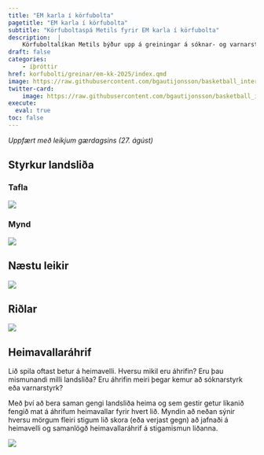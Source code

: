 ```yaml
---
title: "EM karla í körfubolta"
pagetitle: "EM karla í körfubolta"
subtitle: "Körfuboltaspá Metils fyrir EM karla í körfubolta"
description:  |
    Körfuboltalíkan Metils býður upp á greiningar á sóknar- og varnarstyrk landsliða ásamt því að spá fyrir um úrslit komandi leikja og greina hvaða landslið fær mestan stuðning á heimavelli.
draft: false
categories:
    - íþróttir
href: korfubolti/greinar/em-kk-2025/index.qmd
image: https://raw.githubusercontent.com/bgautijonsson/basketball_international/refs/heads/master/results/male/figures/styrkur_table.png
twitter-card:
    image: https://raw.githubusercontent.com/bgautijonsson/basketball_international/refs/heads/master/results/male/figures/styrkur_table.png
execute: 
  eval: true
toc: false
---
```


*Uppfært með leikjum gærdagsins (27. ágúst)*

## Styrkur landsliða

::: {.panel-tabset .nav-pills}

### Tafla

![](https://raw.githubusercontent.com/bgautijonsson/basketball_international/refs/heads/master/results/male/figures/styrkur_table.png)

### Mynd

![](https://raw.githubusercontent.com/bgautijonsson/basketball_international/refs/heads/master/results/male/figures/styrkur.png)

:::

## Næstu leikir

![](https://raw.githubusercontent.com/bgautijonsson/basketball_international/refs/heads/master/results/male/figures/next_round_predictions.png)

## Riðlar

![](https://raw.githubusercontent.com/bgautijonsson/basketball_international/refs/heads/master/results/male/figures/group_table.png)


## Heimavallaráhrif

Lið spila oftast betur á heimavelli. Hversu mikil eru áhrifin? Eru þau mismunandi milli landsliða? Eru áhrifin meiri þegar kemur að sóknarstyrk eða varnarstyrk?

Með því að bera saman gengi landsliða heima og sem gestir getur líkanið fengið mat á áhrifum heimavallar fyrir hvert lið. Myndin að neðan sýnir hversu mörgum fleiri stigum lið skora (eða verjast gegn) að jafnaði á heimavelli og samanlögð heimavallaráhrif á stigamismun liðanna.

![](https://raw.githubusercontent.com/bgautijonsson/basketball_international/refs/heads/master/results/male/figures/home_advantage.png)
